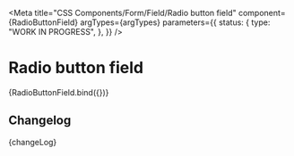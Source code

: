
<Meta
  title="CSS Components/Form/Field/Radio button field"
  component={RadioButtonField}
  argTypes={argTypes}
  parameters={{
    status: {
      type: "WORK IN PROGRESS",
    },
  }}
/>

# Radio button field

<Canvas>
  <Story name="Radio button field" args={defaultArgs}>
    {RadioButtonField.bind({})}
  </Story>
</Canvas>

<ArgsTable story="Radio button field" />

## Changelog

<Description>{changeLog}</Description>
